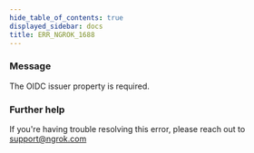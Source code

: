 ```yaml
---
hide_table_of_contents: true
displayed_sidebar: docs
title: ERR_NGROK_1688
---
```


### Message

The OIDC issuer property is required.

### Further help

If you're having trouble resolving this error, please reach out to [support@ngrok.com](mailto:support@ngrok.com?subject=Help%20with%20ERR_NGROK_1688)
